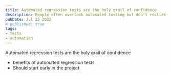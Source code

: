 ```yaml
---
title: Automated regression tests are the holy grail of confidence
description: People often overlook automated testing but don't realize the true value that it brings. Confidence.
pubDate: Jul 22 2022
# published: true
tags:
- tests
- automation
---
```


Automated regression tests are the holy grail of confidence
- benefits of automated regression tests
- Should start early in the project
